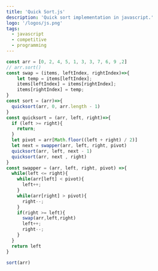 ```yaml
---
title: 'Quick Sort.js'
description: 'Quick sort implementation in javascript.'
logo: '/logos/js.png'
tags:
  - javascript
  - competitive
  - programming
---
```


```js
const arr = [0, 2, 4, 5, 1, 3, 3, 7, 6, 9 ,2]
// arr.sort()
const swap = (items, leftIndex, rightIndex)=>{
    let temp = items[leftIndex];
    items[leftIndex] = items[rightIndex];
    items[rightIndex] = temp;
}
const sort = (arr)=>{
  quicksort(arr, 0, arr.length - 1)
}
const quicksort = (arr, left, right)=>{
  if (left >= right){
    return;
  }
  let pivot = arr[Math.floor((left + right) / 2)]
  let next = swapper(arr, left, right, pivot)
  quicksort(arr, left, next - 1)
  quicksort(arr, next , right)
}
const swapper = (arr, left, right, pivot) =>{
  while(left <= right){
    while(arr[left] < pivot){
      left++;
    }
    while(arr[right] > pivot){
      right--;
    }
    if(right >= left){
      swap(arr,left,right)
      left++;
      right--;
    }
  }
  return left
}

sort(arr)
```